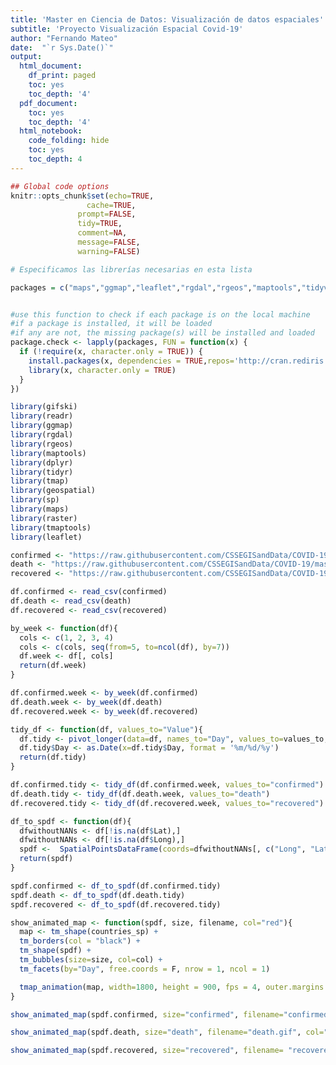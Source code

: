 ```yaml
---
title: 'Master en Ciencia de Datos: Visualización de datos espaciales'
subtitle: 'Proyecto Visualización Espacial Covid-19'
author: "Fernando Mateo"
date:  "`r Sys.Date()`"
output:
  html_document:
    df_print: paged
    toc: yes
    toc_depth: '4'
  pdf_document:
    toc: yes
    toc_depth: '4'
  html_notebook:
    code_folding: hide
    toc: yes
    toc_depth: 4
---
```


```r
## Global code options
knitr::opts_chunk$set(echo=TRUE,
	             cache=TRUE,
               prompt=FALSE,
               tidy=TRUE,
               comment=NA,
               message=FALSE,
               warning=FALSE)
```

```r
# Especificamos las librerías necesarias en esta lista

packages = c("maps","ggmap","leaflet","rgdal","rgeos","maptools","tidyverse","tmap","devtools","formatR","tmaptools","caret",'mapview','cartography','raster','rasterVis', "readr", "gifski", "tidyr")


#use this function to check if each package is on the local machine
#if a package is installed, it will be loaded
#if any are not, the missing package(s) will be installed and loaded
package.check <- lapply(packages, FUN = function(x) {
  if (!require(x, character.only = TRUE)) {
    install.packages(x, dependencies = TRUE,repos='http://cran.rediris.es')
    library(x, character.only = TRUE)
  }
})
```

```r
library(gifski)
library(readr)
library(ggmap)
library(rgdal)
library(rgeos)
library(maptools)
library(dplyr)
library(tidyr)
library(tmap)
library(geospatial)
library(sp)
library(maps)
library(raster)
library(tmaptools)
library(leaflet)
```

```r
confirmed <- "https://raw.githubusercontent.com/CSSEGISandData/COVID-19/master/csse_covid_19_data/csse_covid_19_time_series/time_series_covid19_confirmed_global.csv"
death <- "https://raw.githubusercontent.com/CSSEGISandData/COVID-19/master/csse_covid_19_data/csse_covid_19_time_series/time_series_covid19_deaths_global.csv"
recovered <- "https://raw.githubusercontent.com/CSSEGISandData/COVID-19/master/csse_covid_19_data/csse_covid_19_time_series/time_series_covid19_recovered_global.csv"

df.confirmed <- read_csv(confirmed)
df.death <- read_csv(death)
df.recovered <- read_csv(recovered)
```

```r
by_week <- function(df){
  cols <- c(1, 2, 3, 4)
  cols <- c(cols, seq(from=5, to=ncol(df), by=7))
  df.week <- df[, cols]
  return(df.week)
}

df.confirmed.week <- by_week(df.confirmed)
df.death.week <- by_week(df.death)
df.recovered.week <- by_week(df.recovered)
```

```r
tidy_df <- function(df, values_to="Value"){
  df.tidy <- pivot_longer(data=df, names_to="Day", values_to=values_to, cols=colnames(df)[5:length(df)])
  df.tidy$Day <- as.Date(x=df.tidy$Day, format = '%m/%d/%y')
  return(df.tidy)
}

df.confirmed.tidy <- tidy_df(df.confirmed.week, values_to="confirmed") 
df.death.tidy <- tidy_df(df.death.week, values_to="death") 
df.recovered.tidy <- tidy_df(df.recovered.week, values_to="recovered")
```

```r
df_to_spdf <- function(df){
  dfwithoutNANs <- df[!is.na(df$Lat),]
  dfwithoutNANs <- df[!is.na(df$Long),]
  spdf <-  SpatialPointsDataFrame(coords=dfwithoutNANs[, c("Long", "Lat")], data=dfwithoutNANs, proj4string = CRS(countries_sp@proj4string@projargs))
  return(spdf)
}

spdf.confirmed <- df_to_spdf(df.confirmed.tidy)
spdf.death <- df_to_spdf(df.death.tidy)
spdf.recovered <- df_to_spdf(df.recovered.tidy)
```

```r
show_animated_map <- function(spdf, size, filename, col="red"){
  map <- tm_shape(countries_sp) +
  tm_borders(col = "black") +
  tm_shape(spdf) + 
  tm_bubbles(size=size, col=col) +
  tm_facets(by="Day", free.coords = F, nrow = 1, ncol = 1)

  tmap_animation(map, width=1800, height = 900, fps = 4, outer.margins = 0, filename = filename)
}
```

```r
show_animated_map(spdf.confirmed, size="confirmed", filename="confirmed.gif")
```

```r
show_animated_map(spdf.death, size="death", filename="death.gif", col="black")
```

```r
show_animated_map(spdf.recovered, size="recovered", filename= "recovered.gif", col="green")
```
